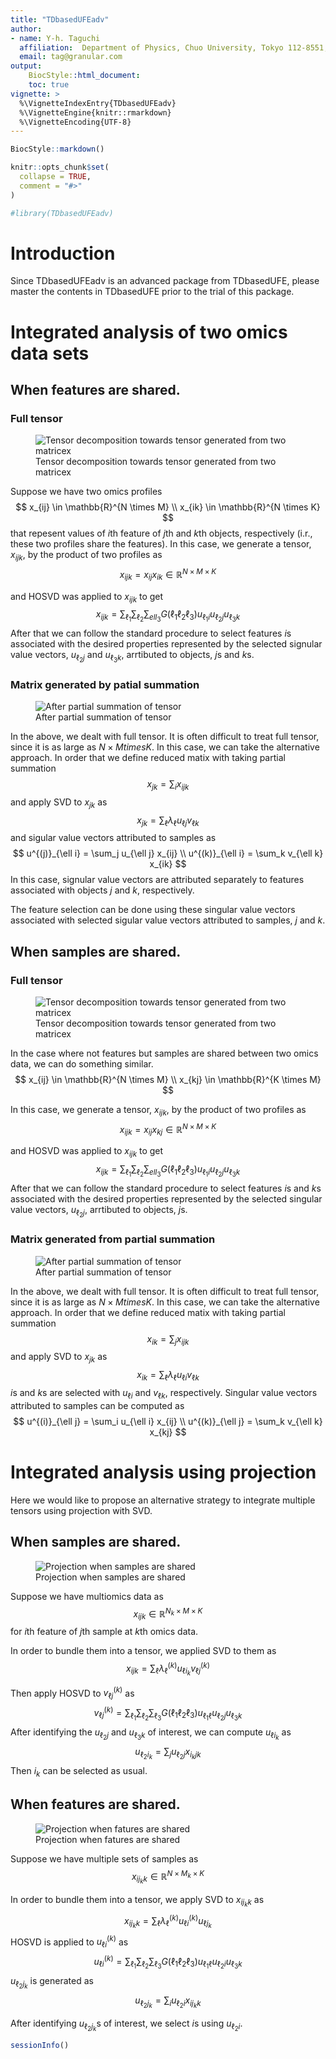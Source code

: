 ```yaml
---
title: "TDbasedUFEadv"
author:
- name: Y-h. Taguchi
  affiliation:  Department of Physics, Chuo University, Tokyo 112-8551, Japan
  email: tag@granular.com
output:   
    BiocStyle::html_document:
    toc: true
vignette: >
  %\VignetteIndexEntry{TDbasedUFEadv}
  %\VignetteEngine{knitr::rmarkdown}
  %\VignetteEncoding{UTF-8}
---
```


```r
BiocStyle::markdown()
```

```r
knitr::opts_chunk$set(
  collapse = TRUE,
  comment = "#>"
)
```

```r
#library(TDbasedUFEadv)
```

# Introduction 

Since TDbasedUFEadv is an advanced package from TDbasedUFE, please master the 
contents in TDbasedUFE prior to the trial of this package. 

# Integrated analysis of two omics data sets


## When features are shared.

### Full tensor 

![Tensor decomposition towards tensor generated from two matricex](./fig23.jpg)

Suppose we have two omics profiles
$$
x_{ij} \in \mathbb{R}^{N \times M} \\
x_{ik} \in \mathbb{R}^{N \times K}
$$
that repesent values of $i$th feature  of $j$th and $k$th objects, respectively 
(i.r., these two profiles share the features).
In this case, we generate a tensor, $x_{ijk}$, by the product of two profiles as
$$
x_{ijk} =  x_{ij}x_{ik} \in \mathbb{R}^{N \times M \times K}
$$

and HOSVD was applied to $x_{ijk}$ to get
$$
x_{ijk} = \sum_{\ell_1} \sum_{\ell_2} \sum_{ell_3} G(\ell_1 \ell_2 \ell_3) 
u_{\ell_1 i} u_{\ell_2 j} u_{\ell_3 k}
$$
After that we can follow the standard procedure to select features $i$s
associated with the desired properties represented by the selected signular
value vectors, $u_{\ell_2 j}$ and $u_{\ell_3 k}$, arrtibuted to objects,
$j$s and $k$s.

### Matrix generated by patial summation 

![After partial summation of tensor](./fig24.jpg)

In the above, we dealt with full tensor. It is often difficult to treat full 
tensor, since it is as large as $N \times M times K$. In this case, we can take
the alternative approach. In order that we define reduced matix with taking 
partial summation
$$
x_{jk} = \sum_i x_{ijk}
$$
and apply SVD to $x_{jk}$ as
$$
x_{jk} = \sum_\ell \lambda_\ell u_{\ell j} v_{\ell k}
$$
and sigular value vectors attributed to samples as
$$
u^{(j)}_{\ell i} = \sum_j u_{\ell j} x_{ij} \\
u^{(k)}_{\ell i} = \sum_k v_{\ell k} x_{ik}
$$
In this case, signular value vectors are attributed separately to features
associated with objects $j$ and $k$, respectively.

The feature selection can be done using these singular value vectors associated
with selected sigular value vectors attributed to samples, $j$ and $k$.

## When samples are shared.

### Full tensor

![Tensor decomposition towards tensor generated from two matricex](./fig25.jpg)

In the case where not features but samples are shared between two omics data, 
we can do something similar.
$$
x_{ij} \in \mathbb{R}^{N \times M} \\
x_{kj} \in \mathbb{R}^{K \times M}
$$


In this case, we generate a tensor, $x_{ijk}$, by the product of two profiles as
$$
x_{ijk} =  x_{ij}x_{kj} \in \mathbb{R}^{N \times M \times K}
$$

and HOSVD was applied to $x_{ijk}$ to get
$$
x_{ijk} = \sum_{\ell_1} \sum_{\ell_2} \sum_{ell_3} G(\ell_1 \ell_2 \ell_3) 
u_{\ell_1 i} u_{\ell_2 j} u_{\ell_3 k}
$$
After that we can follow the standard procedure to select features $i$s and $k$s
associated with the desired properties represented by the selected singular
value vectors, $u_{\ell_2 j}$, arrtibuted to objects, $j$s.

###  Matrix generated from partial summation

![After partial summation of tensor](./fig26.jpg)

In the above, we dealt with full tensor. It is often difficult to treat full 
tensor, since it is as large as $N \times M times K$. In this case, we can take
the alternative approach. In order that we define reduced matix with taking 
partial summation
$$
x_{ik} = \sum_j x_{ijk}
$$
and apply SVD to $x_{jk}$ as
$$
x_{ik} = \sum_\ell \lambda_\ell u_{\ell i} v_{\ell k}
$$
$i$s and $k$s are selected with $u_{\ell i}$ and $v_{\ell k}$, respectively. 
Singular value vectors attributed to samples can be computed as
$$
u^{(i)}_{\ell j} = \sum_i u_{\ell i} x_{ij} \\
u^{(k)}_{\ell j} = \sum_k v_{\ell k} x_{kj}
$$

# Integrated analysis using projection

Here we would like to propose an alternative strategy to integrate multiple 
tensors using projection with SVD.

## When samples are shared.

![Projection when samples are shared](./fig27.jpg)

Suppose we have multiomics data as
$$
x_{ijk} \in \mathbb{R}^{N_k \times M \times K}
$$
for $i$th feature of $j$th sample at $k$th omics data.

In order to bundle them into a tensor, we applied SVD to them as
$$
x_{ijk} = \sum_{\ell} \lambda^{(k)}_\ell u_{\ell i_k} v^{(k)}_{\ell j}
$$

Then apply HOSVD to $v^{(k)}_{\ell j}$ as
$$
v^{(k)}_{\ell j} = \sum_{\ell_1} \sum_{\ell_2} \sum_{\ell_3} G(\ell_1 \ell_2 \ell_3)
u_{\ell_1 \ell } u_{\ell_2 j} u_{\ell_3 k}
$$
After identifying the $u_{\ell_2j}$ and $u_{\ell_3 k}$ of interest, we can compute $u_{\ell i_k}$ as
$$
u_{\ell_2 i_k} = \sum_j u_{\ell_2 j} x_{i_k j k}
$$
Then $i_k$ can be selected as usual. 

## When features are shared.

![Projection when fatures are shared](./fig28.jpg)

Suppose we have multiple sets of samples as
$$
x_{ij_k k} \in \mathbb{R}^{N \times M_k \times K}
$$

In order to bundle them into a tensor, we apply SVD to $x_{i j_k k}$ as
$$
x_{i j_k k} = \sum_\ell \lambda^{(k)}_\ell u^{(k)}_{\ell i} u_{\ell j_k}
$$
HOSVD is applied to $u^{(k)}_{\ell i}$ as
$$
u^{(k)}_{\ell i} = \sum_{\ell_1} \sum_{\ell_2} \sum_{\ell_3}
G(\ell_1 \ell_2 \ell_3) u_{\ell_1 \ell} u_{\ell_2 i} u_{\ell_3 k}
$$
$u_{\ell_2 j_k}$ is generated as
$$
u_{\ell_2 j_k} = \sum_i u_{\ell_2 i}x_{i j_k k}
$$

After identifying $u_{\ell_2 j_k}$s of interest, we select $i$s using $u_{\ell_2 i}$.


```r
sessionInfo()
```
